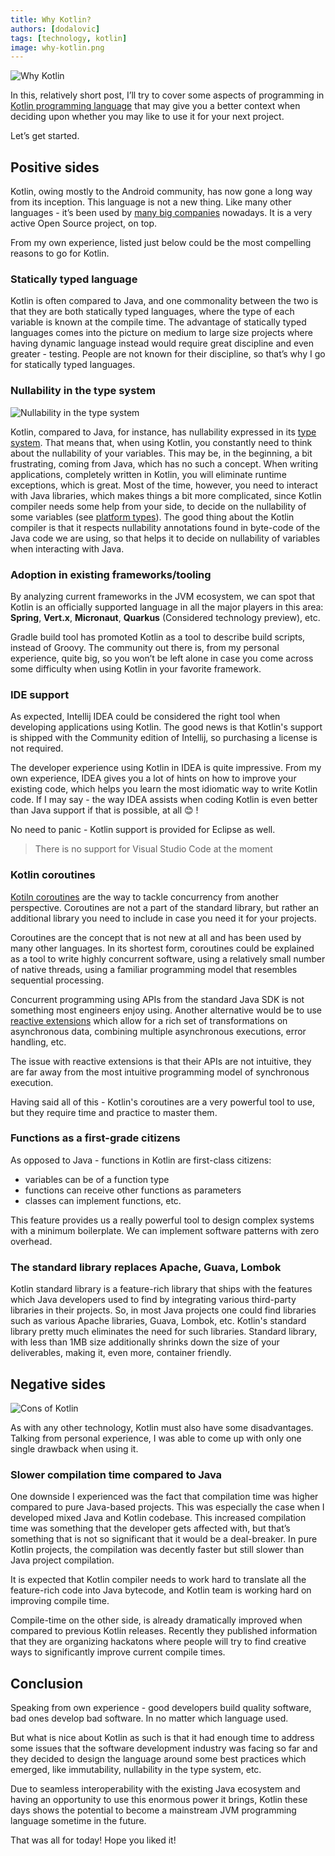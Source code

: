 ```yaml
---
title: Why Kotlin?
authors: [dodalovic]
tags: [technology, kotlin]
image: why-kotlin.png
---
```


![Why Kotlin](./why-kotlin.png)

In this, relatively short post, I’ll try to cover some aspects of programming in [Kotlin programming language](https://kotlinlang.org/) that may give you a better context when deciding upon whether you may like to use it for your next project.

Let’s get started.

<!--truncate-->

## Positive sides

Kotlin, owing mostly to the Android community, has now gone a long way from its inception.
This language is not a new thing. Like many other languages - it’s been used by
[many big companies](https://medium.com/@daveford/who-is-using-kotlin-84b11b4fb51a) nowadays. It is a very
active Open Source project, on top.

From my own experience, listed just below could be the most compelling reasons to go for Kotlin.

### Statically typed language

Kotlin is often compared to Java, and one commonality between the two is that they are both statically typed languages, where the type of each variable is known at the compile time.
The advantage of statically typed languages comes into the picture on medium to large size projects where having dynamic language instead would require great discipline and even greater - testing. People are not known for their discipline, so that’s why I go for statically typed languages.

### Nullability in the type system

![Nullability in the type system](./nullability.png)

Kotlin, compared to Java, for instance, has nullability expressed in its [type system](https://kotlinlang.org/docs/reference/null-safety.html). That means that, when using Kotlin, you constantly need to think about the nullability of your variables. This may be, in the beginning, a bit frustrating, coming from Java, which has no such a concept.
When writing applications, completely written in Kotlin, you will eliminate runtime exceptions, which is great. Most of the time, however, you need to interact with Java libraries, which makes things a bit more complicated, since Kotlin compiler needs some help from your side, to decide on the nullability of some variables (see [platform types](https://kotlinlang.org/docs/reference/java-interop.html)). The good thing about the Kotlin compiler is that it respects nullability annotations found in byte-code of the Java code we are using, so that helps it to decide on nullability of variables when interacting with Java.

### Adoption in existing frameworks/tooling

By analyzing current frameworks in the JVM ecosystem, we can spot that Kotlin is an officially supported language in all the major players in this area: **Spring**, **Vert.x**, **Micronaut**, **Quarkus** (Considered technology preview), etc.

Gradle build tool has promoted Kotlin as a tool to describe build scripts, instead of Groovy. The community out there is, from my personal experience, quite big, so you won’t be left alone in case you come across some difficulty when using Kotlin in your favorite framework.

### IDE support

As expected, Intellij IDEA could be considered the right tool when developing applications using Kotlin. The good news is that Kotlin's support is shipped with the Community edition of Intellij, so purchasing a license is not required.

The developer experience using Kotlin in IDEA is quite impressive. From my own experience, IDEA gives you a lot of hints on how to improve your existing code, which helps you learn the most idiomatic way to write Kotlin code. If I may say - the way IDEA assists when coding Kotlin is even better than Java support if that is possible, at all 😊 !

No need to panic - Kotlin support is provided for Eclipse as well.

> There is no support for Visual Studio Code at the moment

### Kotlin coroutines

[Kotiln coroutines](https://kotlinlang.org/docs/reference/coroutines-overview.html) are the way to tackle concurrency from another perspective. Coroutines are not a part of the standard library, but rather an additional library you need to include in case you need it for your projects.

Coroutines are the concept that is not new at all and has been used by many other languages. In its shortest form, coroutines could be explained as a tool to write highly concurrent software, using a relatively small number of native threads, using a familiar programming model that resembles sequential processing.

Concurrent programming using APIs from the standard Java SDK is not something most engineers enjoy using. Another alternative would be to use [reactive extensions](http://reactivex.io/) which allow for a rich set of transformations on asynchronous data, combining multiple asynchronous executions, error handling, etc.

The issue with reactive extensions is that their APIs are not intuitive, they are far away from the most intuitive programming model of synchronous execution.

Having said all of this - Kotlin's coroutines are a very powerful tool to use, but they require time and practice to master them.

### Functions as a first-grade citizens

As opposed to Java - functions in Kotlin are first-class citizens:

- variables can be of a function type
- functions can receive other functions as parameters
- classes can implement functions, etc.

This feature provides us a really powerful tool to design complex systems with a minimum boilerplate.
We can implement software patterns with zero overhead.

### The standard library replaces Apache, Guava, Lombok

Kotlin standard library is a feature-rich library that ships with the features which Java developers used to find by integrating various third-party libraries in their projects. So, in most Java projects one could find libraries such as various Apache libraries, Guava, Lombok, etc. Kotlin's standard library pretty much eliminates the need for such libraries. Standard library, with less than 1MB size additionally shrinks down the size of your deliverables, making it, even more, container friendly.

## Negative sides

![Cons of Kotlin](./negative.png)

As with any other technology, Kotlin must also have some disadvantages.
Talking from personal experience, I was able to come up with only one single drawback when using it.

### Slower compilation time compared to Java

One downside I experienced was the fact that compilation time was higher compared to pure Java-based projects. This was especially the case when I developed mixed Java and Kotlin codebase. This increased compilation time was something that the developer gets affected with, but that’s something that is not so significant that it would be a deal-breaker.
In pure Kotlin projects, the compilation was decently faster but still slower than Java project compilation.

It is expected that Kotlin compiler needs to work hard to translate all the feature-rich code into Java bytecode, and Kotlin team is working hard on improving compile time.

Compile-time on the other side, is already dramatically improved when compared to previous Kotlin releases. Recently they published information that they are organizing hackatons where people will try to find creative ways to significantly improve current compile times.

## Conclusion

Speaking from own experience - good developers build quality software, bad ones develop bad software. In no matter which language used.

But what is nice about Kotlin as such is that it had enough time to address some issues that the software development industry was facing so far and they decided to design the language around some best practices which emerged, like immutability, nullability in the type system, etc.

Due to seamless interoperability with the existing Java ecosystem and having an opportunity to use this enormous power it brings, Kotlin these days shows the potential to become a mainstream JVM programming language sometime in the future.

That was all for today! Hope you liked it!